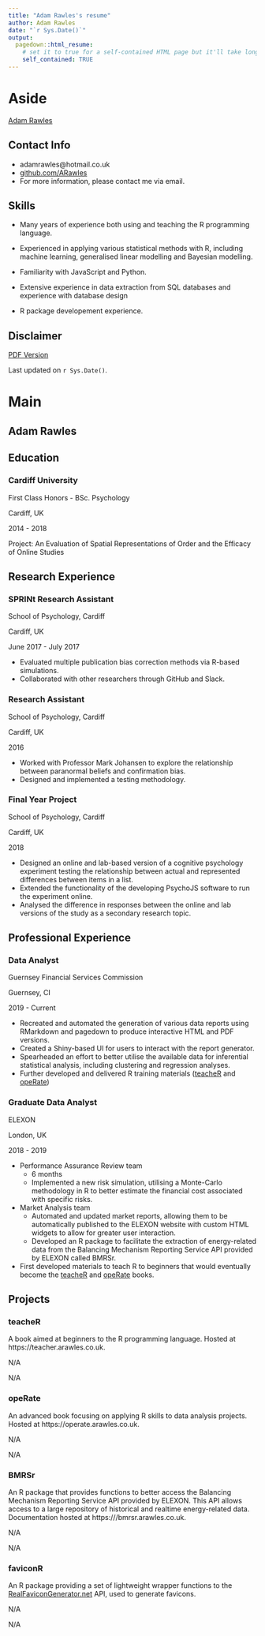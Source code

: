 ```yaml
---
title: "Adam Rawles's resume"
author: Adam Rawles
date: "`r Sys.Date()`"
output:
  pagedown::html_resume:
    # set it to true for a self-contained HTML page but it'll take longer to render
    self_contained: TRUE
---
```


Aside
================================================================================


[Adam Rawles](https://arawles.co.uk){width=80%}


Contact Info {#contact}
--------------------------------------------------------------------------------

- <i class="fa fa-envelope"></i> adamrawles@hotmail.co.uk
- <i class="fa fa-github"></i> [github.com/ARawles](https://github.com/ARawles)
- For more information, please contact me via email.


Skills {#skills}
--------------------------------------------------------------------------------

- Many years of experience both using and teaching the R programming language.   

- Experienced in applying various statistical methods with R, including machine learning, generalised linear modelling and Bayesian modelling.   

- Familiarity with JavaScript and
Python.   

- Extensive experience in data extraction from SQL databases and experience with database design   

- R package developement experience.   



Disclaimer {#disclaimer}
--------------------------------------------------------------------------------

<a href = "https://arawles.co.uk/cv/cv.pdf">PDF Version</a>

Last updated on `r Sys.Date()`.


Main
================================================================================

Adam Rawles {#title}
--------------------------------------------------------------------------------

Education {data-icon=graduation-cap data-concise=true}
--------------------------------------------------------------------------------

### Cardiff University

First Class Honors - BSc. Psychology

Cardiff, UK

2014 - 2018 

Project: An Evaluation of Spatial Representations of Order and the Efficacy of Online Studies

Research Experience {data-icon=laptop}
--------------------------------------------------------------------------------

### SPRINt Research Assistant

School of Psychology, Cardiff

Cardiff, UK

June 2017 - July 2017

- Evaluated multiple publication bias correction methods via R-based simulations.
- Collaborated with other researchers through GitHub and Slack.


### Research Assistant

School of Psychology, Cardiff

Cardiff, UK

2016

- Worked with Professor Mark Johansen to explore the relationship between paranormal beliefs and confirmation bias.
- Designed and implemented a testing methodology.

### Final Year Project

School of Psychology, Cardiff

Cardiff, UK

2018

- Designed an online and lab-based version of a cognitive psychology experiment testing the relationship between actual and represented differences between items in a list.
- Extended the functionality of the developing PsychoJS software to run the experiment online.
- Analysed the difference in responses between the online and lab versions of the study as a secondary research topic.


Professional Experience {data-icon=suitcase}
--------------------------------------------------------------------------------

### Data Analyst

Guernsey Financial Services Commission

Guernsey, CI

2019 - Current

- Recreated and automated the generation of various data reports using RMarkdown and pagedown to produce interactive HTML and PDF versions.
- Created a Shiny-based UI for users to interact with the report generator.
- Spearheaded an effort to better utilise the available data for inferential statistical analysis, including clustering and regression analyses.
- Further developed and delivered R training materials ([teacheR](https://teacher.arawles.co.uk) and [opeRate](https://operate.arawles.co.uk))

### Graduate Data Analyst

ELEXON

London, UK

2018 - 2019

- Performance Assurance Review team   
    + 6 months
    + Implemented a new risk simulation, utilising a Monte-Carlo methodology in R to better estimate the financial cost associated with specific risks.
- Market Analysis team
    + Automated and updated market reports, allowing them to be automatically published to the ELEXON website with custom HTML widgets to allow for greater user interaction.
    + Developed an R package to facilitate the extraction of energy-related data from the Balancing Mechanism Reporting Service API provided by ELEXON called BMRSr.

- First developed materials to teach R to beginners that would eventually become the [teacheR](https://teacher.arawles.co.uk) and [opeRate](https://operate.arawles.co.uk) books.



Projects {data-icon=project-diagram}
--------------------------------------------------------------------------------

### teacheR

A book aimed at beginners to the R programming language. Hosted at https://teacher.arawles.co.uk.

N/A

N/A

### opeRate

An advanced book focusing on applying R skills to data analysis projects. Hosted at https://operate.arawles.co.uk.

N/A

N/A

### BMRSr

An R package that provides functions to better access the Balancing Mechanism Reporting Service API provided by ELEXON. This API allows access to a large repository of historical and realtime energy-related data. Documentation hosted at https:///bmrsr.arawles.co.uk.

N/A

N/A

### faviconR

An R package providing a set of lightweight wrapper functions to the [RealFaviconGenerator.net](https://realfavicongenerator.net) API, used to generate favicons.

N/A

N/A


